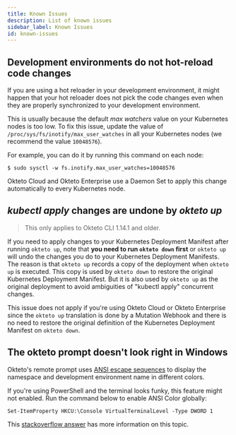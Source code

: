 ```yaml
---
title: Known Issues
description: List of known issues
sidebar_label: Known Issues
id: known-issues
---
```


## Development environments do not hot-reload code changes

If you are using a hot reloader in your development environment, it might happen that your hot reloader does not pick the code changes even when they are properly synchronized to your development environment.

This is usually because the default *max watchers* value on your Kubernetes nodes is too low. To fix this issue, update the value of `/proc/sys/fs/inotify/max_user_watches` in all your Kubernetes nodes (we recommend the value `10048576`).

For example, you can do it by running this command on each node:

```console
$ sudo sysctl -w fs.inotify.max_user_watches=10048576
```

Okteto Cloud and Okteto Enterprise use a Daemon Set to apply this change automatically to every Kubernetes node.

## *kubectl apply* changes are undone by *okteto up*

> This only applies to Okteto CLI 1.14.1 and older.

If you need to apply changes to your Kubernetes Deployment Manifest after running `okteto up`, note that **you need to run `okteto down` first** or `okteto up` will undo the changes you do to your Kubernetes Deployment Manifests. The reason is that `okteto up` records a copy of the deployment when `okteto up` is executed. This copy is used by `okteto down` to restore the original Kubernetes Deployment Manifest. But it is also used by `okteto up` as the original deployment to avoid ambiguities of "kubectl apply" concurrent changes.

This issue does not apply if you're using Okteto Cloud or Okteto Enterprise since the `okteto up` translation is done by a Mutation Webhook and there is no need to restore the original definition of the Kubernetes Deployment Manifest on `okteto down`.

## The okteto prompt doesn't look right in Windows

Okteto's remote prompt uses [ANSI escape sequences](https://devblogs.microsoft.com/commandline/whats-new-in-windows-console-in-windows-10-fall-creators-update/) to display the namespace and development environment name in different colors. 

If you're using PowerShell and the terminal looks funky, this feature might not enabled. Run the command below to enable ANSI Color globally:

```console
Set-ItemProperty HKCU:\Console VirtualTerminalLevel -Type DWORD 1
```

This [stackoverflow answer](https://stackoverflow.com/questions/51680709/colored-text-output-in-powershell-console-using-ansi-vt100-codes) has more information on this topic.
